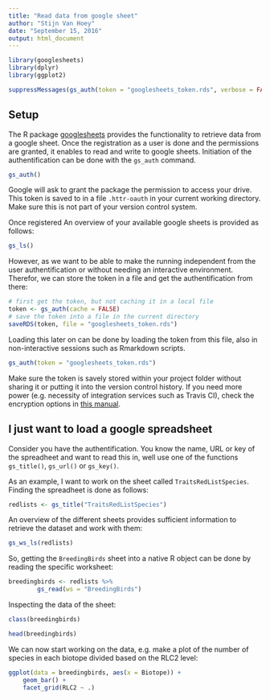 ```yaml
---
title: "Read data from google sheet"
author: "Stijn Van Hoey"
date: "September 15, 2016"
output: html_document
---
```


```r
library(googlesheets)
library(dplyr)
library(ggplot2)
```

```r
suppressMessages(gs_auth(token = "googlesheets_token.rds", verbose = FALSE))
```

## Setup

The R package [googlesheets](https://github.com/jennybc/googlesheets/blob/master/README.md) provides the functionality to retrieve data from a google sheet. Once the registration as a user is done and the permissions are granted, it enables to read and write to google sheets. Initiation of the authentification can be done with the `gs_auth` command.

```r
gs_auth()
```

Google will ask to grant the package the permission to access your drive. This token is saved to in a file `.httr-oauth` in your current working directory. Make sure this is not part of your version control system.

Once registered An overview of your available google sheets is provided as follows:
```r
gs_ls()
```

However, as we want to be able to make the running independent from the user authentification or without needing an interactive environment. Therefor, we can store the token in a file and get the authentification from there:

```r
# first get the token, but not caching it in a local file
token <- gs_auth(cache = FALSE)
# save the token into a file in the current directory
saveRDS(token, file = "googlesheets_token.rds")
```

Loading this later on can be done by loading the token from this file, also in non-interactive sessions such as Rmarkdown scripts. 

```r
gs_auth(token = "googlesheets_token.rds")
```

Make sure the token is savely stored within your project folder without sharing it or putting it into the version control history. If you need more power (e.g. necessity of integration services such as Travis CI), check the encryption options in [this manual](https://rawgit.com/jennybc/googlesheets/master/vignettes/managing-auth-tokens.html).

## I just want to load a google spreadsheet

Consider you have the authentification. You know the name, URL or key of the spreadheet and want to read this in, well use one of the functions `gs_title()`, `gs_url()` or `gs_key()`.

As an example, I want to work on the sheet called `TraitsRedListSpecies`. Finding the spreadheet is done as follows:

```r
redlists <- gs_title("TraitsRedListSpecies")
```

An overview of the different sheets provides sufficient information to retrieve the dataset and work with them:

```r
gs_ws_ls(redlists)
```

So, getting the `BreedingBirds` sheet into a native R object can be done by reading the specific worksheet:

```r
breedingbirds <- redlists %>% 
        gs_read(ws = "BreedingBirds")
```

Inspecting the data of the sheet:

```r
class(breedingbirds)
```

```r
head(breedingbirds)
```

We can now start working on the data, e.g. make a plot of the number of species in each biotope divided based on the RLC2 level:

```r
ggplot(data = breedingbirds, aes(x = Biotope)) +
    geom_bar() + 
    facet_grid(RLC2 ~ .)
```




